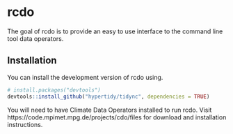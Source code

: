 

# rcdo

The goal of rcdo is to provide an easy to use interface to the command line tool data operators.

## Installation

You can install the development version of rcdo using.

``` r
# install.packages("devtools")
devtools::install_github("hypertidy/tidync", dependencies = TRUE)
```

You will need to have Climate Data Operators installed to run rcdo. Visit https://code.mpimet.mpg.de/projects/cdo/files for download and installation instructions.
